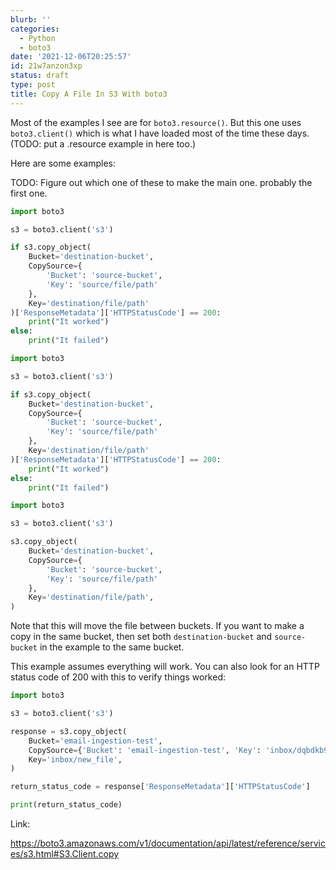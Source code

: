 ```yaml
---
blurb: ''
categories:
  - Python
  - boto3
date: '2021-12-06T20:25:57'
id: 21w7anzon3xp
status: draft
type: post
title: Copy A File In S3 With boto3
---
```


Most of the examples I see are for `boto3.resource()`. But this one uses `boto3.client()` which is what I have loaded most of the time these days. (TODO: put a .resource example  in here too.) 

Here are some examples:

TODO: Figure out which one of these to make the main one. probably the first one. 

```python
import boto3

s3 = boto3.client('s3')

if s3.copy_object(
    Bucket='destination-bucket',
    CopySource={
        'Bucket': 'source-bucket', 
        'Key': 'source/file/path'
    },
    Key='destination/file/path'
)['ResponseMetadata']['HTTPStatusCode'] == 200:
    print("It worked")
else:
    print("It failed")
```



```python
import boto3

s3 = boto3.client('s3')

if s3.copy_object(
    Bucket='destination-bucket',
    CopySource={
        'Bucket': 'source-bucket', 
        'Key': 'source/file/path'
    },
    Key='destination/file/path'
)['ResponseMetadata']['HTTPStatusCode'] == 200:
    print("It worked")
else:
    print("It failed")
```



```python
import boto3

s3 = boto3.client('s3')

s3.copy_object(
    Bucket='destination-bucket',
    CopySource={
        'Bucket': 'source-bucket', 
        'Key': 'source/file/path'
    },
    Key='destination/file/path',
)
```

Note that this will move the file between buckets. If you want to make a copy in the same bucket, then set both `destination-bucket` and `source-bucket` in the example to the same bucket.

This example assumes everything will work. You can also look for an HTTP status code of 200 with this to verify things worked:

```python
import boto3

s3 = boto3.client('s3')

response = s3.copy_object(
    Bucket='email-ingestion-test',
    CopySource={'Bucket': 'email-ingestion-test', 'Key': 'inbox/dqbdkb9srrb2ldtkk5q0ijefnle1q0p72knbp0g1', },
    Key='inbox/new_file',
)

return_status_code = response['ResponseMetadata']['HTTPStatusCode']

print(return_status_code)
```

Link:

https://boto3.amazonaws.com/v1/documentation/api/latest/reference/services/s3.html#S3.Client.copy




